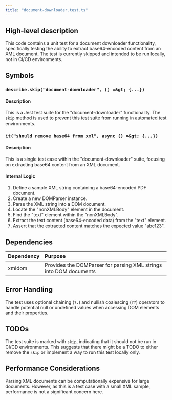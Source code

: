 ```yaml
---
title: "document-downloader.test.ts"
---
```


## High-level description
This code contains a unit test for a document downloader functionality, specifically testing the ability to extract base64-encoded content from an XML document. The test is currently skipped and intended to be run locally, not in CI/CD environments.

## Symbols

### `describe.skip("document-downloader", () =&gt; {...})`
#### Description
This is a Jest test suite for the "document-downloader" functionality. The `skip` method is used to prevent this test suite from running in automated test environments.

### `it("should remove base64 from xml", async () =&gt; {...})`
#### Description
This is a single test case within the "document-downloader" suite, focusing on extracting base64 content from an XML document.

#### Internal Logic
1. Define a sample XML string containing a base64-encoded PDF document.
2. Create a new DOMParser instance.
3. Parse the XML string into a DOM document.
4. Locate the "nonXMLBody" element in the document.
5. Find the "text" element within the "nonXMLBody".
6. Extract the text content (base64-encoded data) from the "text" element.
7. Assert that the extracted content matches the expected value "abc123".

## Dependencies
| Dependency | Purpose |
|:-----------|:--------|
| xmldom | Provides the DOMParser for parsing XML strings into DOM documents |

## Error Handling
The test uses optional chaining (`?.`) and nullish coalescing (`??`) operators to handle potential null or undefined values when accessing DOM elements and their properties.

## TODOs
The test suite is marked with `skip`, indicating that it should not be run in CI/CD environments. This suggests that there might be a TODO to either remove the `skip` or implement a way to run this test locally only.

## Performance Considerations
Parsing XML documents can be computationally expensive for large documents. However, as this is a test case with a small XML sample, performance is not a significant concern here.